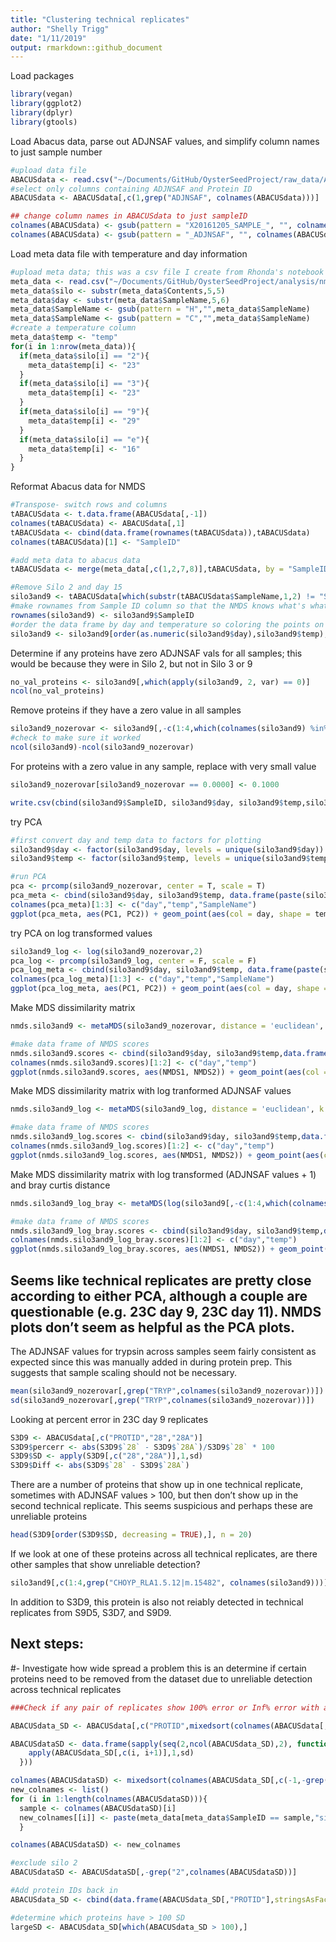```yaml
---
title: "Clustering technical replicates"
author: "Shelly Trigg"
date: "1/11/2019"
output: rmarkdown::github_document
---
```


Load packages
```r
library(vegan)
library(ggplot2)
library(dplyr)
library(gtools)
```

Load Abacus data, parse out ADJNSAF values, and simplify column names to just sample number
```r
#upload data file
ABACUSdata <- read.csv("~/Documents/GitHub/OysterSeedProject/raw_data/ABACUS_output021417.tsv", sep = "\t", header=TRUE, stringsAsFactors = FALSE)
#select only columns containing ADJNSAF and Protein ID
ABACUSdata <- ABACUSdata[,c(1,grep("ADJNSAF", colnames(ABACUSdata)))]

## change column names in ABACUSdata to just sampleID
colnames(ABACUSdata) <- gsub(pattern = "X20161205_SAMPLE_", "", colnames(ABACUSdata))
colnames(ABACUSdata) <- gsub(pattern = "_ADJNSAF", "", colnames(ABACUSdata))
```

Load meta data file with temperature and day information
```r
#upload meta data; this was a csv file I create from Rhonda's notebook entry: https://github.com/Ellior2/Ellior2.github.io/blob/master/_posts/2017-3-11-NMDS-analysis.md
meta_data <- read.csv("~/Documents/GitHub/OysterSeedProject/analysis/nmds_R/Rhonda_new_sample_names.csv", header = TRUE, stringsAsFactors = FALSE)
meta_data$silo <- substr(meta_data$Contents,5,5)
meta_data$day <- substr(meta_data$SampleName,5,6)
meta_data$SampleName <- gsub(pattern = "H","",meta_data$SampleName)
meta_data$SampleName <- gsub(pattern = "C","",meta_data$SampleName)
#create a temperature column
meta_data$temp <- "temp"
for(i in 1:nrow(meta_data)){
  if(meta_data$silo[i] == "2"){
    meta_data$temp[i] <- "23"
  }
  if(meta_data$silo[i] == "3"){
    meta_data$temp[i] <- "23"
  }
  if(meta_data$silo[i] == "9"){
    meta_data$temp[i] <- "29"
  }
  if(meta_data$silo[i] == "e"){
    meta_data$temp[i] <- "16"
  }
}
```

Reformat Abacus data for NMDS
```r
#Transpose- switch rows and columns
tABACUSdata <- t.data.frame(ABACUSdata[,-1])
colnames(tABACUSdata) <- ABACUSdata[,1]
tABACUSdata <- cbind(data.frame(rownames(tABACUSdata)),tABACUSdata)
colnames(tABACUSdata)[1] <- "SampleID"

#add meta data to abacus data
tABACUSdata <- merge(meta_data[,c(1,2,7,8)],tABACUSdata, by = "SampleID")

#Remove Silo 2 and day 15
silo3and9 <- tABACUSdata[which(substr(tABACUSdata$SampleName,1,2) != "S2" & tABACUSdata$day != "15"),]
#make rownames from Sample ID column so that the NMDS knows what's what
rownames(silo3and9) <- silo3and9$SampleID
#order the data frame by day and temperature so coloring the points on the plot is easier
silo3and9 <- silo3and9[order(as.numeric(silo3and9$day),silo3and9$temp),]
```

Determine if any proteins have zero ADJNSAF vals for all samples; this would be because they were in Silo 2, but not in Silo 3 or 9
```r
no_val_proteins <- silo3and9[,which(apply(silo3and9, 2, var) == 0)]
ncol(no_val_proteins)
```

Remove proteins if they have a zero value in all samples
```r
silo3and9_nozerovar <- silo3and9[,-c(1:4,which(colnames(silo3and9) %in% colnames(no_val_proteins)))]
#check to make sure it worked
ncol(silo3and9)-ncol(silo3and9_nozerovar)
```

For proteins with a zero value in any sample, replace with very small value
```r
silo3and9_nozerovar[silo3and9_nozerovar == 0.0000] <- 0.1000
```

```r
write.csv(cbind(silo3and9$SampleID, silo3and9$day, silo3and9$temp,silo3and9_nozerovar), "~/Documents/GitHub/OysterSeedProject/analysis/nmds_R/silo3and9_nozerovals.csv", row.names = FALSE, quote = FALSE)
```

try PCA

```r
#first convert day and temp data to factors for plotting
silo3and9$day <- factor(silo3and9$day, levels = unique(silo3and9$day))
silo3and9$temp <- factor(silo3and9$temp, levels = unique(silo3and9$temp))

#run PCA
pca <- prcomp(silo3and9_nozerovar, center = T, scale = T)
pca_meta <- cbind(silo3and9$day, silo3and9$temp, data.frame(paste(silo3and9$day,silo3and9$temp, sep = "_")),pca$x)
colnames(pca_meta)[1:3] <- c("day","temp","SampleName")
ggplot(pca_meta, aes(PC1, PC2)) + geom_point(aes(col = day, shape = temp)) + theme_bw() + ggtitle("PCA of ADJNSAF values where zeros were replaced with 0.1")
```

try PCA on log transformed values
```r
silo3and9_log <- log(silo3and9_nozerovar,2)
pca_log <- prcomp(silo3and9_log, center = F, scale = F)
pca_log_meta <- cbind(silo3and9$day, silo3and9$temp, data.frame(paste(silo3and9$day,silo3and9$temp, sep = "_")),pca_log$x)
colnames(pca_log_meta)[1:3] <- c("day","temp","SampleName")
ggplot(pca_log_meta, aes(PC1, PC2)) + geom_point(aes(col = day, shape = temp)) + theme_bw() + ggtitle("PCA of log ADJNSAF values with zeros replaced with 0.1")
```

Make MDS dissimilarity matrix
```r
nmds.silo3and9 <- metaMDS(silo3and9_nozerovar, distance = 'euclidean', k = 2, trymax = 3000, autotransform = FALSE)

#make data frame of NMDS scores
nmds.silo3and9.scores <- cbind(silo3and9$day, silo3and9$temp,data.frame(scores(nmds.silo3and9)))
colnames(nmds.silo3and9.scores)[1:2] <- c("day","temp")
ggplot(nmds.silo3and9.scores, aes(NMDS1, NMDS2)) + geom_point(aes(col = day, shape = temp)) + theme_bw() + ggtitle("NMDS of ADJNSAF values with zeros replaced with 0.1")
```

Make MDS dissimilarity matrix with log tranformed ADJNSAF values
```r
nmds.silo3and9_log <- metaMDS(silo3and9_log, distance = 'euclidean', k = 2, trymax = 3000, autotransform = FALSE)

#make data frame of NMDS scores
nmds.silo3and9_log.scores <- cbind(silo3and9$day, silo3and9$temp,data.frame(scores(nmds.silo3and9_log)))
colnames(nmds.silo3and9_log.scores)[1:2] <- c("day","temp")
ggplot(nmds.silo3and9_log.scores, aes(NMDS1, NMDS2)) + geom_point(aes(col = day, shape = temp)) + theme_bw() + ggtitle("NMDS of log ADJNSAF values with zeros replaced with 0.1")
```

Make MDS dissimilarity matrix with log transformed (ADJNSAF values + 1) and bray curtis distance
```r
nmds.silo3and9_log_bray <- metaMDS(log(silo3and9[,-c(1:4,which(colnames(silo3and9) %in% colnames(no_val_proteins)))]+1,2), distance = 'bray', k = 2, trymax = 3000, autotransform = FALSE)

#make data frame of NMDS scores
nmds.silo3and9_log_bray.scores <- cbind(silo3and9$day, silo3and9$temp,data.frame(scores(nmds.silo3and9_log_bray)))
colnames(nmds.silo3and9_log_bray.scores)[1:2] <- c("day","temp")
ggplot(nmds.silo3and9_log_bray.scores, aes(NMDS1, NMDS2)) + geom_point(aes(col = day, shape = temp)) + theme_bw() + ggtitle("bray curtis NMDS of log (ADJNSAF values + 1)")
```



## Seems like technical replicates are pretty close according to either PCA, although a couple are questionable (e.g. 23C day 9, 23C day 11). NMDS plots don't seem as helpful as the PCA plots.

The ADJNSAF values for trypsin across samples seem fairly consistent as expected since this was manually added in during protein prep.  This suggests that sample scaling should not be necessary.

```r
mean(silo3and9_nozerovar[,grep("TRYP",colnames(silo3and9_nozerovar))])
sd(silo3and9_nozerovar[,grep("TRYP",colnames(silo3and9_nozerovar))])
```

Looking at percent error in 23C day 9 replicates
```r
S3D9 <- ABACUSdata[,c("PROTID","28","28A")]
S3D9$percerr <- abs(S3D9$`28` - S3D9$`28A`)/S3D9$`28` * 100
S3D9$SD <- apply(S3D9[,c("28","28A")],1,sd)
S3D9$Diff <- abs(S3D9$`28` - S3D9$`28A`)
```

There are a number of proteins that show up in one technical replicate, sometimes with ADJNSAF values > 100, but then don't show up in the second technical replicate. This seems suspicious and perhaps these are unreliable proteins 
```r
head(S3D9[order(S3D9$SD, decreasing = TRUE),], n = 20)
```

If we look at one of these proteins across all technical replicates, are there other samples that show unreliable detection?

```r
silo3and9[,c(1:4,grep("CHOYP_RLA1.5.12|m.15482", colnames(silo3and9)))]
```

In addition to S3D9, this protein is also not reiably detected in technical replicates from S9D5, S3D7, and S9D9. 

## Next steps:
#- Investigate how wide spread a problem this is an determine if certain proteins need to be removed from the dataset due to unreliable detection across technical replicates

```r
###Check if any pair of replicates show 100% error or Inf% error with an SD of > 5; those are the potentially unrealiable proteins

ABACUSdata_SD <- ABACUSdata[,c("PROTID",mixedsort(colnames(ABACUSdata[,-1])))]

ABACUSdataSD <- data.frame(sapply(seq(2,ncol(ABACUSdata_SD),2), function(i) {
    apply(ABACUSdata_SD[,c(i, i+1)],1,sd)
  }))

colnames(ABACUSdataSD) <- mixedsort(colnames(ABACUSdata_SD[,c(-1,-grep("A",colnames(ABACUSdata_SD)))]))
new_colnames <- list()
for (i in 1:length(colnames(ABACUSdataSD))){
  sample <- colnames(ABACUSdataSD)[i]
  new_colnames[[i]] <- paste(meta_data[meta_data$SampleID == sample,"silo"],meta_data[meta_data$SampleID == sample, "day"], sep = "_")
  }

colnames(ABACUSdataSD) <- new_colnames

#exclude silo 2
ABACUSdataSD <- ABACUSdataSD[,-grep("2",colnames(ABACUSdataSD))]

#Add protein IDs back in 
ABACUSdata_SD <- cbind(data.frame(ABACUSdata_SD[,"PROTID"],stringsAsFactors = FALSE), ABACUSdataSD)

#determine which proteins have > 100 SD
largeSD <- ABACUSdata_SD[which(ABACUSdata_SD > 100),]
```
